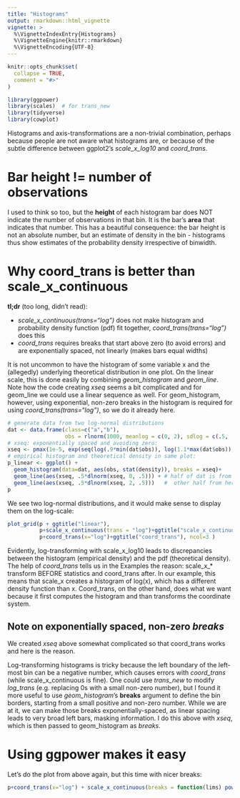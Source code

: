 ```yaml
---
title: "Histograms"
output: rmarkdown::html_vignette
vignette: >
  %\VignetteIndexEntry{Histograms}
  %\VignetteEngine{knitr::rmarkdown}
  %\VignetteEncoding{UTF-8}
---
```


```r
knitr::opts_chunk$set(
  collapse = TRUE,
  comment = "#>"
)
```

```r
library(ggpower)
library(scales)  # for trans_new
library(tidyverse)
library(cowplot)
```


Histograms and axis-transformations are a non-trivial combination,
perhaps because people are not aware what histograms are, or because
of the subtle difference between ggplot2's *scale_x_log10* and *coord_trans*.

# Bar height != number of observations

I used to think so too, but the **height** of each histogram bar does NOT indicate the number
of observations in that bin. It is the bar's **area** that indicates that number.
This has a beautiful consequence: the bar height is not an absolute number, but
an estimate of density in the bin - histograms thus show estimates of the 
probability density irrespective of binwidth.


# Why coord_trans is better than scale_x_continuous


**tl;dr** (too long, didn't read):

  * *scale_x_continuous(trans="log")* does not make histogram and probability
    density function (pdf) fit together, *coord_trans(trans="log")* does this
  * *coord_trans* requires breaks that start above zero (to avoid errors) and
  are exponentially spaced, not linearly (makes bars equal widths)


It is not uncommon to have the histogram of some variable x and the (allegedly) underlying
theoretical distribution in one plot. On the linear scale, this is done easily
by combining *geom_histogram* and *geom_line*. Note how the code creating
*xseq* seems a bit complicated and for geom_line we could use a linear sequence
as well. For geom_histogram, however, using exponential, non-zero
breaks in the histogram is required for using *coord_trans(trans="log")*, 
so we do it already here.

```r
# generate data from two log-normal distributions
dat <- data.frame(class=c("a","b"),
                  obs = rlnorm(1000, meanlog = c(0, 2), sdlog = c(.5, .5)))
# xseq: exponentially spaced and avoiding zero:
xseq <- pmax(1e-5, exp(seq(log(.9*min(dat$obs)), log(1.1*max(dat$obs)), length.out = 100)))
# empirical histogram and theoretical density in same plot:
p_linear <- ggplot() +
  geom_histogram(data=dat, aes(obs, stat(density)), breaks = xseq)+
  geom_line(aes(xseq, .5*dlnorm(xseq, 0, .5))) + # half of dat is from this distribution
  geom_line(aes(xseq, .5*dlnorm(xseq, 2, .5)))   #  other half from herep
p
```

We see two log-normal distributions, and it would make sense to display them
on the log-scale:
```r
plot_grid(p + ggtitle("linear"),
          p+scale_x_continuous(trans = "log")+ggtitle("scale_x_continuous"),
          p+coord_trans(x="log")+ggtitle("coord_trans"), ncol=3 )
```

Evidently, log-transforming with scale_x_log10 leads to discrepancies between
the histogram (empirical density) and the pdf (theoretical density). 
The help of *coord_trans* tells us in the Examples the reason:
scale_x_* transform BEFORE statistics and coord_trans after. In our example,
this means that scale_x creates a histogram of log(x), which has a different
density function than x. Coord_trans, on the other hand, does what we want because
it first computes the histogram and than transforms the coordinate system.

## Note on exponentially spaced, non-zero *breaks*

We created *xseq* above somewhat complicated so that coord_trans works and 
here is the reason.

Log-transforming histograms is tricky because the left boundary of the
left-most bin can be a negative number, which causes errors with *coord_trans*
(while scale_x_continuous is fine).
One could use *trans_new* to modify *log_trans* (e.g. replacing 0s with a small 
non-zero number), but I found it more useful
to use *geom_histogram*'s **breaks** argument to define the bin borders, starting
from a small positive and non-zero number. While we are at it, we can make those
breaks exponentially-spaced, as linear spacing leads to very broad left bars,
masking information. I do this above with *xseq*, which is then passed to 
geom_histogram as *breaks*.


# Using ggpower makes it easy

Let's do the plot from above again, but this time with nicer breaks:
```r
p+coord_trans(x="log") + scale_x_continuous(breaks = function(lims) power_breaks(lims, .5, 100), labels = semi_scientific_formatting)
```


